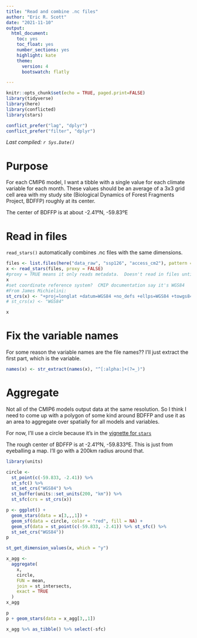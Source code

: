 ```yaml
---
title: "Read and combine .nc files"
author: "Eric R. Scott"
date: "2021-11-10"
output: 
  html_document: 
    toc: yes
    toc_float: yes
    number_sections: yes
    highlight: kate
    theme:
      version: 4
      bootswatch: flatly

---
```


```r
knitr::opts_chunk$set(echo = TRUE, paged.print=FALSE)
library(tidyverse)
library(here)
library(conflicted)
library(stars)

conflict_prefer("lag", "dplyr")
conflict_prefer("filter", "dplyr")
```

*Last compiled: `r Sys.Date()`*

# Purpose

For each CMIP6 model, I want a tibble with a single value for each climate variable for each month. These values should be an average of a 3x3 grid cell area with my study site (Biological Dynamics of Forest Fragments Project, BDFFP) roughly at its center.

The center of BDFFP is at about -2.41ºN, -59.83ºE


# Read in files

`read_stars()` automatically combines .nc files with the same dimensions.

```r
files <- list.files(here("data_raw", "ssp126", "access_cm2"), pattern = ".nc", full.names = TRUE)
x <- read_stars(files, proxy = FALSE) 
#proxy = TRUE means it only reads metadata.  Doesn't read in files until calculations are performed.
x
#set coordinate reference system?  CMIP documentation say it's WGS84
#From James Michielini:
st_crs(x) <- "+proj=longlat +datum=WGS84 +no_defs +ellps=WGS84 +towgs84=0,0,0"
# st_crs(x) <- "WGS84"

x
```


# Fix the variable names

For some reason the variable names are the file names??  I'll just extract the first part, which is the variable.

```r
names(x) <- str_extract(names(x), "^[:alpha:]+(?=_)")
```

# Aggregate

Not all of the CMIP6 models output data at the same resolution.  So I think I need to come up with a polygon of some kind around BDFFP and use it as an area to aggregate over spatially for all models and variables.

For now, I'll use a circle because it's in the [vignette for `stars`](https://r-spatial.github.io/stars/articles/stars1.html#subsetting)

The rough center of BDFFP is at -2.41ºN, -59.833ºE.  This is just from eyeballing a map. I'll go with a 200km radius around that.

```r
library(units)

circle <-
  st_point(c(-59.833, -2.41)) %>% 
  st_sfc() %>%
  st_set_crs("WGS84") %>% 
  st_buffer(units::set_units(200, "km")) %>% 
  st_sfc(crs = st_crs(x))

p <- ggplot() +
  geom_stars(data = x[3,,,1]) +
  geom_sf(data = circle, color = "red", fill = NA) +
  geom_sf(data = st_point(c(-59.833, -2.41)) %>% st_sfc() %>%
  st_set_crs("WGS84"))
p
```
```r
st_get_dimension_values(x, which = "y")
```


```r
x_agg <- 
  aggregate(
    x,
    circle,
    FUN = mean,
    join = st_intersects,
    exact = TRUE
  ) 
x_agg
```

```r
p
p + geom_stars(data = x_agg[3,,1])
```

```r
x_agg %>% as_tibble() %>% select(-sfc)
```

